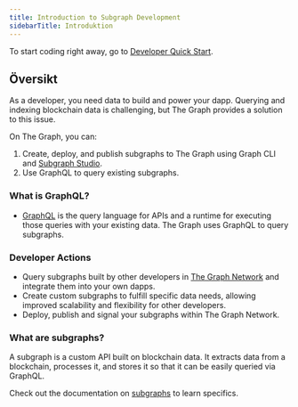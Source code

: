 ```yaml
---
title: Introduction to Subgraph Development
sidebarTitle: Introduktion
---
```


To start coding right away, go to [Developer Quick Start](/subgraphs/quick-start/).

## Översikt

As a developer, you need data to build and power your dapp. Querying and indexing blockchain data is challenging, but The Graph provides a solution to this issue.

On The Graph, you can:

1. Create, deploy, and publish subgraphs to The Graph using Graph CLI and [Subgraph Studio](https://thegraph.com/studio/).
2. Use GraphQL to query existing subgraphs.

### What is GraphQL?

- [GraphQL](https://graphql.org/learn/) is the query language for APIs and a runtime for executing those queries with your existing data. The Graph uses GraphQL to query subgraphs.

### Developer Actions

- Query subgraphs built by other developers in [The Graph Network](https://thegraph.com/explorer) and integrate them into your own dapps.
- Create custom subgraphs to fulfill specific data needs, allowing improved scalability and flexibility for other developers.
- Deploy, publish and signal your subgraphs within The Graph Network.

### What are subgraphs?

A subgraph is a custom API built on blockchain data. It extracts data from a blockchain, processes it, and stores it so that it can be easily queried via GraphQL.

Check out the documentation on [subgraphs](/subgraphs/developing/subgraphs/) to learn specifics.
